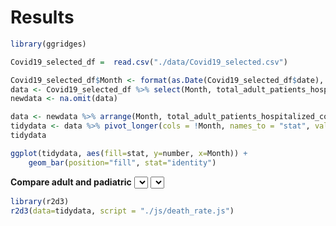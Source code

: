# Results
```r
library(ggridges)
```
```r
Covid19_selected_df =  read.csv("./data/Covid19_selected.csv")
```

```r
Covid19_selected_df$Month <- format(as.Date(Covid19_selected_df$date), "%m")
data <- Covid19_selected_df %>% select(Month, total_adult_patients_hospitalized_confirmed_covid, total_pediatric_patients_hospitalized_confirmed_covid)
newdata <- na.omit(data)
```
```r
data <- newdata %>% arrange(Month, total_adult_patients_hospitalized_confirmed_covid, total_pediatric_patients_hospitalized_confirmed_covid) %>% group_by(Month) %>% summarise(across(everything(), last))
tidydata <- data %>% pivot_longer(cols = !Month, names_to = "stat", values_to = "number")
tidydata
```
```r
ggplot(tidydata, aes(fill=stat, y=number, x=Month)) + 
    geom_bar(position="fill", stat="identity")
```

<script src="https://d3js.org/d3.v4.js"></script>
<b>Compare adult and padiatric</b>
<select id="adult"></select>
<select id="padiatric"></select>
<div id="plot"></div>
<script src="https://d3js.org/d3-scale-chromatic.v1.min.js"></script>

```r
library(r2d3)
r2d3(data=tidydata, script = "./js/death_rate.js")
```
```









```